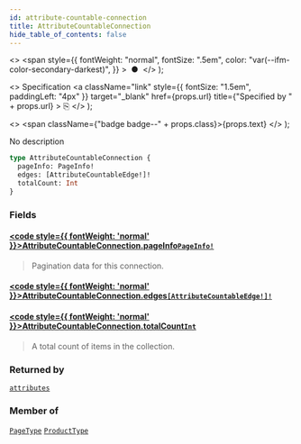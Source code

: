 ```yaml
---
id: attribute-countable-connection
title: AttributeCountableConnection
hide_table_of_contents: false
---
```


  <>
    <span
      style={{
        fontWeight: "normal",
        fontSize: ".5em",
        color: "var(--ifm-color-secondary-darkest)",
      }}
    >
      &nbsp;●&nbsp;
    </span>
  </>
);

  <>
    Specification
    <a
      className="link"
      style={{ fontSize: "1.5em", paddingLeft: "4px" }}
      target="\_blank"
      href={props.url}
      title={"Specified by " + props.url}
    >
      ⎘
    </a>
  </>
);

  <>
    <span className={"badge badge--" + props.class}>{props.text}</span>
  </>
);

No description

```graphql
type AttributeCountableConnection {
  pageInfo: PageInfo!
  edges: [AttributeCountableEdge!]!
  totalCount: Int
}
```

### Fields

#### [<code style={{ fontWeight: 'normal' }}>AttributeCountableConnection.<b>pageInfo</b></code>](#)<Bullet />[`PageInfo!`](../../api-reference/objects/page-info) <Badge class="secondary" text="non-null"/> <Badge class="secondary" text="object"/>

> Pagination data for this connection.

#### [<code style={{ fontWeight: 'normal' }}>AttributeCountableConnection.<b>edges</b></code>](#)<Bullet />[`[AttributeCountableEdge!]!`](../../api-reference/objects/attribute-countable-edge) <Badge class="secondary" text="non-null"/> <Badge class="secondary" text="object"/>

>

#### [<code style={{ fontWeight: 'normal' }}>AttributeCountableConnection.<b>totalCount</b></code>](#)<Bullet />[`Int`](../../api-reference/scalars/int) <Badge class="secondary" text="scalar"/>

> A total count of items in the collection.

### Returned by

[`attributes`](../../api-reference/queries/attributes) <Badge class="secondary" text="query"/>

### Member of

[`PageType`](../../api-reference/objects/page-type) <Badge class="secondary" text="object"/><Bullet />[`ProductType`](../../api-reference/objects/product-type) <Badge class="secondary" text="object"/>
